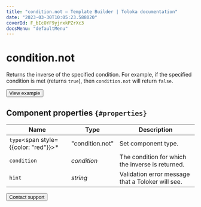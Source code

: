 ```yaml
---
title: "condition.not — Template Builder | Toloka documentation"
date: "2023-03-30T10:05:23.588020"
coverId: F_bIcOYF9yjrxkPZrXc3
docsMenu: "defaultMenu"
---
```


# condition.not

Returns the inverse of the specified condition. For example, if the specified condition is met (returns `true`), then
`condition.not` will return `false`.

<Button view="defaultInverse" size="l" type="link" url="https://ya.cc/t/CUL8AOk33twnPc">View example</Button>

## Component properties `{#properties}`

**Name** | **Type** | **Description**
----- | ----- | -----
`type`<span style={{color: "red"}}>\*</span> | "condition.not" | Set component type.
`condition` | _condition_ | The condition for which the inverse is returned.
`hint` | _string_ | Validation error message that a Toloker will see.

<Button view="defaultInverse" size="l" type="link" url="/docs/guide/troubleshooting/support?form-source=template-builder-reference-condition-not">Contact support</Button>